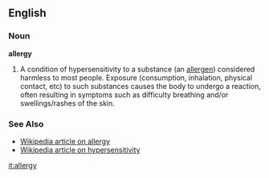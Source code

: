 ==English==
===Noun===
'''allergy'''
#A condition of hypersensitivity to a substance (an [[allergen]]) considered harmless to most people. Exposure (consumption, inhalation, physical contact, etc) to such substances causes the body to undergo a reaction, often resulting in symptoms such as difficulty breathing and/or swellings/rashes of the skin.

===See Also===
*[[w:allergy|Wikipedia article on allergy]]
*[[w:hypersensitivity|Wikipedia article on hypersensitivity]]

[[it:allergy]]